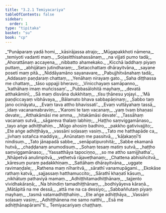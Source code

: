 ```yaml
---
title: "3.2.1 Temiyacariya"
tableOfContents: false
sidebar:
  order: 1
type: "tipitaka"
basket: "su"
book: "cp"
---
```



<DynamicBreadcrumb />

<Division number="48" book="cp" bookNo="21" page="412">

<Paragraph number="321" type="verses" book="cp">
_“Punāparaṃ yadā homi,_  
_kāsirājassa atrajo;_  
_Mūgapakkhoti nāmena,_  
_temiyoti vadanti maṃ._  

</Paragraph>

</Division>
<Division number="49" book="cp" bookNo="21" page="412">

<Paragraph number="322" type="verses" book="cp">
_Soḷasitthisahassānaṃ,_  
_na vijjati pumo tadā;_  
_Ahorattānaṃ accayena,_  
_nibbatto ahamekako._  

</Paragraph>

</Division>
<Division number="50" book="cp" bookNo="21" page="412">

<Paragraph number="323" type="verses" book="cp">
_Kicchā laddhaṃ piyaṃ puttaṃ,_  
_abhijātaṃ jutindharaṃ;_  
_Setacchattaṃ dhārayitvāna,_  
_sayane poseti maṃ pitā._  

</Paragraph>

</Division>
<Division number="51" book="cp" bookNo="21" page="412">

<Paragraph number="324" type="verses" book="cp">
_Niddāyamāno sayanavare,_  
_Pabujjhitvānahaṃ tadā;_  
_Addasaṃ paṇḍaraṃ chattaṃ,_  
_Yenāhaṃ nirayaṃ gato._  

</Paragraph>

</Division>
<Division number="52" book="cp" bookNo="21" page="412">

<Paragraph number="325" type="verses" book="cp">
_Saha diṭṭhassa me chattaṃ,_  
_tāso uppajji bheravo;_  
_Vinicchayaṃ samāpanno,_  
_‘kathāhaṃ imaṃ muñcissaṃ’._  

</Paragraph>

</Division>
<Division number="53" book="cp" bookNo="21" page="412">

<Paragraph number="326" type="verses" book="cp">
_Pubbasālohitā mayhaṃ,_  
_devatā atthakāminī;_  
_Sā maṃ disvāna dukkhitaṃ,_  
_tīsu ṭhānesu yojayi._  

</Paragraph>

</Division>
<Division number="54" book="cp" bookNo="21" page="412">

<Paragraph number="327" type="verses" book="cp">
_‘Mā paṇḍiccayaṃ vibhāvaya,_  
_Bālamato bhava sabbapāṇinaṃ;_  
_Sabbo taṃ jano ocināyatu,_  
_Evaṃ tava attho bhavissati’._  

</Paragraph>

</Division>
<Division number="55" book="cp" bookNo="21" page="412">

<Paragraph number="328" type="verses" book="cp">
_Evaṃ vuttāyahaṃ tassā,_  
_idaṃ vacanamabraviṃ;_  
_‘Karomi te taṃ vacanaṃ,_  
_yaṃ tvaṃ bhaṇasi devate;_  
_Atthakāmāsi me amma,_  
_hitakāmāsi devate’._  

</Paragraph>

</Division>
<Division number="56" book="cp" bookNo="21" page="412">

<Paragraph number="329" type="verses" book="cp">
_Tassāhaṃ vacanaṃ sutvā,_  
_sāgareva thalaṃ labhiṃ;_  
_Haṭṭho saṃviggamānaso,_  
_tayo aṅge adhiṭṭhahiṃ._  

</Paragraph>

</Division>
<Division number="57" book="cp" bookNo="21" page="413">

<Paragraph number="330" type="verses" book="cp">
_Mūgo ahosiṃ badhiro,_  
_pakkho gativivajjito;_  
_Ete aṅge adhiṭṭhāya,_  
_vassāni soḷasaṃ vasiṃ._  

</Paragraph>

</Division>
<Division number="58" book="cp" bookNo="21" page="413">

<Paragraph number="331" type="verses" book="cp">
_Tato me hatthapāde ca,_  
_jivhaṃ sotañca maddiya;_  
_Anūnataṃ me passitvā,_  
_‘kāḷakaṇṇī’ti nindisuṃ._  

</Paragraph>

</Division>
<Division number="59" book="cp" bookNo="21" page="413">

<Paragraph number="332" type="verses" book="cp">
_Tato jānapadā sabbe,_  
_senāpatipurohitā;_  
_Sabbe ekamanā hutvā,_  
_chaḍḍanaṃ anumodisuṃ._  

</Paragraph>

</Division>
<Division number="60" book="cp" bookNo="21" page="413">

<Paragraph number="333" type="verses" book="cp">
_Sohaṃ tesaṃ matiṃ sutvā,_  
_haṭṭho saṃviggamānaso;_  
_‘Yassatthāya tapociṇṇo,_  
_so me attho samijjhatha’._  

</Paragraph>

</Division>
<Division number="61" book="cp" bookNo="21" page="413">

<Paragraph number="334" type="verses" book="cp">
_Nhāpetvā anulimpitvā,_  
_veṭhetvā rājaveṭhanaṃ;_  
_Chattena abhisiñcitvā,_  
_kāresuṃ puraṃ padakkhiṇaṃ._  

</Paragraph>

</Division>
<Division number="62" book="cp" bookNo="21" page="413">

<Paragraph number="335" type="verses" book="cp">
_Sattāhaṃ dhārayitvāna,_  
_uggate ravimaṇḍale;_  
_Rathena maṃ nīharitvā,_  
_sārathī vanamupāgami._  

</Paragraph>

</Division>
<Division number="63" book="cp" bookNo="21" page="413">

<Paragraph number="336" type="verses" book="cp">
_Ekokāse rathaṃ katvā,_  
_sajjassaṃ hatthamuccito;_  
_Sārathī khaṇatī kāsuṃ,_  
_nikhātuṃ pathaviyā mamaṃ._  

</Paragraph>

</Division>
<Division number="64" book="cp" bookNo="21" page="413">

<Paragraph number="337" type="verses" book="cp">
_Adhiṭṭhitamadhiṭṭhānaṃ,_  
_tajjento vividhakāraṇā;_  
_Na bhindiṃ tamadhiṭṭhānaṃ,_  
_bodhiyāyeva kāraṇā._  

</Paragraph>

</Division>
<Division number="65" book="cp" bookNo="21" page="413">

<Paragraph number="338" type="verses" book="cp">
_Mātāpitā na me dessā,_  
_attā me na ca dessiyo;_  
_Sabbaññutaṃ piyaṃ mayhaṃ,_  
_tasmā vatamadhiṭṭhahiṃ._  

</Paragraph>

</Division>
<Division number="66" book="cp" bookNo="21" page="413">

<Paragraph number="339" type="verses" book="cp">
_Ete aṅge adhiṭṭhāya,_  
_Vassāni soḷasaṃ vasiṃ;_  
_Adhiṭṭhānena me samo natthi,_  
_Esā me adhiṭṭhānapāramī”ti._  


</Paragraph>
</Division>

<Paragraph number="340" type="center" book="cp">
Temiyacariyaṃ chaṭṭhaṃ.
</Paragraph>